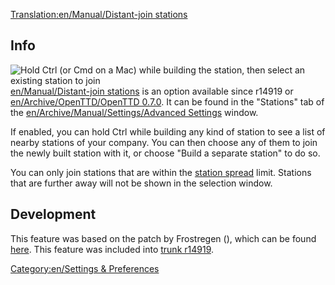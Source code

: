 [[Translation:en/Manual/Distant-join stations]]


[[Category:en/Settings & Preferences]]
==Info==
[[File:en/distant-join.png|thumb|Hold Ctrl (or Cmd on a Mac) while building the station, then select an existing station to join]]
[[en/Manual/Distant-join stations]] is an option available since r14919 or [[en/Archive/OpenTTD/OpenTTD 0.7.0]].
It can be found in the "Stations" tab of the [[en/Archive/Manual/Settings/Advanced Settings]] window.

If enabled, you can hold Ctrl while building any kind of station to see a list of nearby stations of your company. You can then choose any of them to join the newly built station with it, or choose "Build a separate station" to do so.

You can only join stations that are within the [[en/change station spread|station spread]] limit. Stations that are further away will not be shown in the selection window.

==Development==
This feature was based on the patch by Frostregen ({{en/Flyspray|2291}}), which can be found [http://www.tt-forums.net/viewtopic.php?f=33&t=30960 here].  This feature was included into [http://hg.openttd.org/openttd/trunk.hg/rev/a469f573bfaa trunk r14919].
